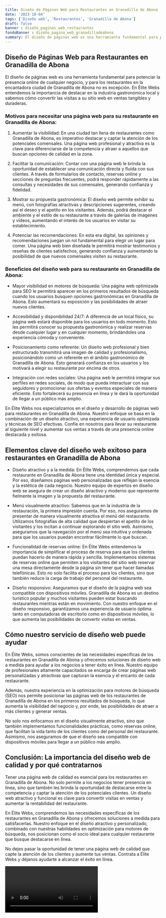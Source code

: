```yaml
---
title: Diseño de Páginas Web para Restaurantes en Granadilla de Abona
date: '2023-10-04'
tags: ['Diseño web', 'Restaurantes', 'Granadilla de Abona']
draft: false
banner : diseño_paginas_web_restaurantes
fondoBanner : diseño_pagina_web_granadilladeabona
summary: El diseño de páginas web es una herramienta fundamental para potenciar la presencia online de cualquier negocio, y para los restaurantes en la encantadora ciudad de Granadilla de Abona no es excepción. En Élite Webs entendemos la importancia de destacar en la industria gastronómica local y sabemos cómo convertir las visitas a su sitio web en ventas tangibles y duraderas.
---
```


## Diseño de Páginas Web para Restaurantes en Granadilla de Abona

El diseño de páginas web es una herramienta fundamental para potenciar la presencia online de cualquier negocio, y para los restaurantes en la encantadora ciudad de Granadilla de Abona no es excepción. En Élite Webs entendemos la importancia de destacar en la industria gastronómica local y sabemos cómo convertir las visitas a su sitio web en ventas tangibles y duraderas.

### Motivos para necesitar una página web para su restaurante en Granadilla de Abona:

1. Aumentar la visibilidad: En una ciudad tan llena de restaurantes como Granadilla de Abona, es imperativo destacar y captar la atención de los potenciales comensales. Una página web profesional y atractiva es la clave para diferenciarse de la competencia y atraer a aquellos que buscan opciones de calidad en la zona.

2. Facilitar la comunicación: Contar con una página web le brinda la oportunidad de establecer una comunicación directa y fluida con sus clientes. A través de formularios de contacto, reservas online y secciones de preguntas frecuentes, podrá responder rápidamente a las consultas y necesidades de sus comensales, generando confianza y fidelidad.

3. Mostrar su propuesta gastronómica: El diseño web permite exhibir su menú, con fotografías atractivas y descripciones sugerentes, creando así el deseo y el apetito en los visitantes. Además, podrá destacar el ambiente y el estilo de su restaurante a través de galerías de imágenes y vídeos, aumentando el interés de los usuarios en visitar su establecimiento.

4. Potenciar las recomendaciones: En esta era digital, las opiniones y recomendaciones juegan un rol fundamental para elegir un lugar para comer. Una página web bien diseñada le permitirá mostrar testimonios y reseñas de clientes satisfechos, generando confianza y aumentando la posibilidad de que nuevos comensales visiten su restaurante.

### Beneficios del diseño web para su restaurante en Granadilla de Abona:

- Mayor visibilidad en motores de búsqueda: Una página web optimizada para SEO le permitirá aparecer en los primeros resultados de búsqueda cuando los usuarios busquen opciones gastronómicas en Granadilla de Abona. Esto aumentará su exposición y las posibilidades de atraer nuevos clientes.

- Accesibilidad y disponibilidad 24/7: A diferencia de un local físico, su página web estará disponible para los usuarios en todo momento. Esto les permitirá conocer su propuesta gastronómica y realizar reservas desde cualquier lugar y en cualquier momento, brindándoles una experiencia cómoda y conveniente.

- Posicionamiento como referente: Un diseño web profesional y bien estructurado transmitirá una imagen de calidad y profesionalismo, posicionándolo como un referente en el ámbito gastronómico de Granadilla de Abona. Esto generará confianza en los usuarios y los motivará a elegir su restaurante por encima de otros.

- Integración con redes sociales: Una página web le permitirá integrar sus perfiles en redes sociales, de modo que pueda interactuar con sus seguidores y promocionar sus ofertas y eventos especiales de manera eficiente. Esto fortalecerá su presencia en línea y le dará la oportunidad de llegar a un público más amplio.

En Élite Webs nos especializamos en el diseño y desarrollo de páginas web para restaurantes en Granadilla de Abona. Nuestro enfoque se basa en la combinación de un diseño atractivo, una experiencia de usuario optimizada y técnicas de SEO efectivas. Confíe en nosotros para llevar su restaurante al siguiente nivel y aumentar sus ventas a través de una presencia online destacada y exitosa.

<GifSeo />

<Cta />

## Elementos clave del diseño web exitoso para restaurantes en Granadilla de Abona

- Diseño atractivo y a la medida: En Élite Webs, comprendemos que cada restaurante en Granadilla de Abona tiene una identidad única y especial. Por eso, diseñamos páginas web personalizadas que reflejan la esencia y la estética de cada negocio. Nuestro equipo de expertos en diseño web se asegura de crear un diseño atractivo y moderno que represente fielmente la imagen y la propuesta del restaurante.

- Menú visualmente atractivo: Sabemos que en la industria de la restauración, la primera impresión cuenta. Por eso, nos aseguramos de presentar de manera visualmente atractiva el menú del restaurante. Utilizamos fotografías de alta calidad que despiertan el apetito de los visitantes y los incitan a continuar explorando el sitio web. Asimismo, aseguramos que la navegación por el menú sea intuitiva y ordenada para que los usuarios puedan encontrar fácilmente lo que buscan.

- Funcionalidad de reservas online: En Élite Webs entendemos la importancia de simplificar el proceso de reserva para que los clientes puedan hacerlo de manera rápida y sencilla. Implementamos sistemas de reservas online que permiten a los visitantes del sitio web reservar una mesa directamente desde la página sin tener que hacer llamadas telefónicas. Esto no solo facilita el proceso para los clientes, sino que también reduce la carga de trabajo del personal del restaurante.

- Diseño responsivo: Aseguramos que el diseño de la página web sea compatible con dispositivos móviles. Granadilla de Abona es un destino turístico popular y muchos visitantes pueden estar buscando restaurantes mientras están en movimiento. Con nuestro enfoque en el diseño responsivo, garantizamos una experiencia de usuario óptima tanto en computadoras de escritorio como en dispositivos móviles, lo que aumenta las posibilidades de convertir visitas en ventas.

## Cómo nuestro servicio de diseño web puede ayudar

En Élite Webs, somos conscientes de las necesidades específicas de los restaurantes en Granadilla de Abona y ofrecemos soluciones de diseño web a medida para ayudar a los negocios a tener éxito en línea. Nuestro equipo de profesionales altamente capacitados se encarga de crear páginas web personalizadas y atractivas que capturan la esencia y el encanto de cada restaurante.

Además, nuestra experiencia en la optimización para motores de búsqueda (SEO) nos permite posicionar las páginas web de los restaurantes de Granadilla de Abona en los primeros resultados de búsqueda, lo que aumenta la visibilidad del negocio y, por ende, las posibilidades de atraer a más clientes y generar ventas.

No solo nos enfocamos en el diseño visualmente atractivo, sino que también implementamos funcionalidades prácticas, como reservas online, que facilitan la vida tanto de los clientes como del personal del restaurante. Asimismo, nos aseguramos de que el diseño sea compatible con dispositivos móviles para llegar a un público más amplio.

## Conclusión: La importancia del diseño web de calidad y por qué contratarnos

Tener una página web de calidad es esencial para los restaurantes en Granadilla de Abona. No solo permite a los negocios tener presencia en línea, sino que también les brinda la oportunidad de destacarse entre la competencia y captar la atención de los potenciales clientes. Un diseño web atractivo y funcional es clave para convertir visitas en ventas y aumentar la rentabilidad del restaurante.

En Élite Webs, comprendemos las necesidades específicas de los restaurantes en Granadilla de Abona y ofrecemos soluciones a medida para satisfacerlas. Nuestro enfoque en el diseño atractivo y personalizado, combinado con nuestras habilidades en optimización para motores de búsqueda, nos posicionan como el socio ideal para cualquier restaurante que busque destacarse en línea.

No dejes pasar la oportunidad de tener una página web de calidad que capte la atención de los clientes y aumente tus ventas. Contrata a Élite Webs y déjanos ayudarte a alcanzar el éxito en línea.

<Video />

<CtaBot job='Restaurantes' city='Granadilla de Abona'/>

<Gmaps query='Granadilla de Abona+españa+maps' />